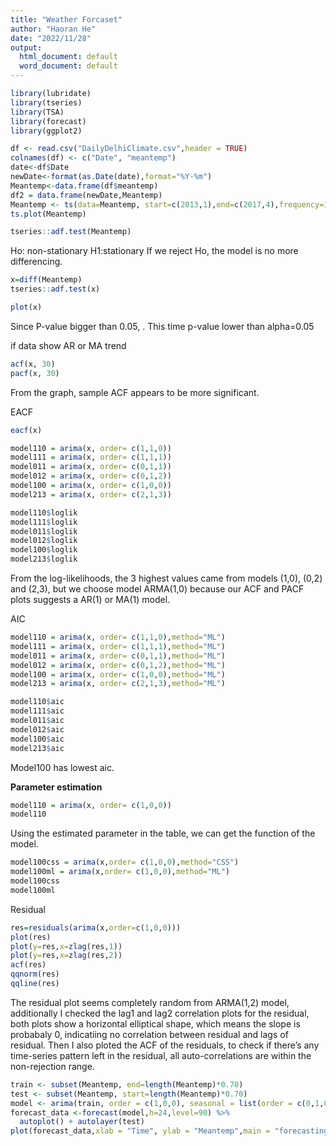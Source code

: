---
title: "Weather Forcaset"
author: "Haoran He"
date: "2022/11/28"
output:
  html_document: default
  word_document: default
---

```{r}
library(lubridate)
library(tseries) 
library(TSA)
library(forecast)
library(ggplot2)
```


```{r}
df <- read.csv("DailyDelhiClimate.csv",header = TRUE)
colnames(df) <- c("Date", "meantemp")
date<-df$Date
newDate<-format(as.Date(date),format="%Y-%m")
Meantemp<-data.frame(df$meantemp)
df2 = data.frame(newDate,Meantemp)
Meantemp <- ts(data=Meantemp, start=c(2013,1),end=c(2017,4),frequency=12)
ts.plot(Meantemp)
```
```{r}
tseries::adf.test(Meantemp)
```

Ho: non-stationary
H1:stationary
If we reject Ho, the model is no more differencing.
```{r}
x=diff(Meantemp)
tseries::adf.test(x)

plot(x)
```
Since P-value bigger than 0.05, .
This time p-value lower than alpha=0.05


if data show AR or MA trend
```{r}
acf(x, 30)
pacf(x, 30)
```
From the graph, sample ACF appears to be more significant.

EACF
```{r}
eacf(x)
```

```{r}
model110 = arima(x, order= c(1,1,0))
model111 = arima(x, order= c(1,1,1))
model011 = arima(x, order= c(0,1,1))
model012 = arima(x, order= c(0,1,2))
model100 = arima(x, order= c(1,0,0))
model213 = arima(x, order= c(2,1,3))

model110$loglik
model111$loglik
model011$loglik 
model012$loglik 
model100$loglik
model213$loglik
```
From the log-likelihoods, the 3 highest values came from models (1,0), (0,2)
and (2,3), but we choose model ARMA(1,0) because our ACF and PACF plots suggests a AR(1) or MA(1) model.


AIC
```{r}
model110 = arima(x, order= c(1,1,0),method="ML")
model111 = arima(x, order= c(1,1,1),method="ML")
model011 = arima(x, order= c(0,1,1),method="ML")
model012 = arima(x, order= c(0,1,2),method="ML")
model100 = arima(x, order= c(1,0,0),method="ML")
model213 = arima(x, order= c(2,1,3),method="ML")

model110$aic
model111$aic
model011$aic
model012$aic
model100$aic
model213$aic
```
Model100 has lowest aic.



**Parameter estimation**
```{r}
model110 = arima(x, order= c(1,0,0))
model110

```
Using the estimated parameter in the table, we can get the function of the model.

```{r}
model100css = arima(x,order= c(1,0,0),method="CSS")
model100ml = arima(x,order= c(1,0,0),method="ML")
model100css
model100ml
```

Residual
```{r}
res=residuals(arima(x,order=c(1,0,0)))
plot(res)
plot(y=res,x=zlag(res,1))
plot(y=res,x=zlag(res,2))
acf(res)
qqnorm(res)
qqline(res)
```
The residual plot seems completely random from ARMA(1,2) model, additionally I checked the lag1 and lag2 correlation plots for the residual, both plots show a horizontal elliptical shape, which means the slope is probabaly 0, indicatiing no correlation between residual and lags of residual. Then I also ploted the ACF of the residuals, to check if there's any time-series pattern left in the residual, all auto-correlations are within the non-rejection range. 


```{r}
train <- subset(Meantemp, end=length(Meantemp)*0.70)
test <- subset(Meantemp, start=length(Meantemp)*0.70)
model <- arima(train, order = c(1,0,0), seasonal = list(order = c(0,1,0),period =12), method = "ML")
forecast_data <-forecast(model,h=24,level=90) %>%
  autoplot() + autolayer(test)
plot(forecast_data,xlab = "Time", ylab = "Meantemp",main = "forecasting_data for Meantemp") 
```

